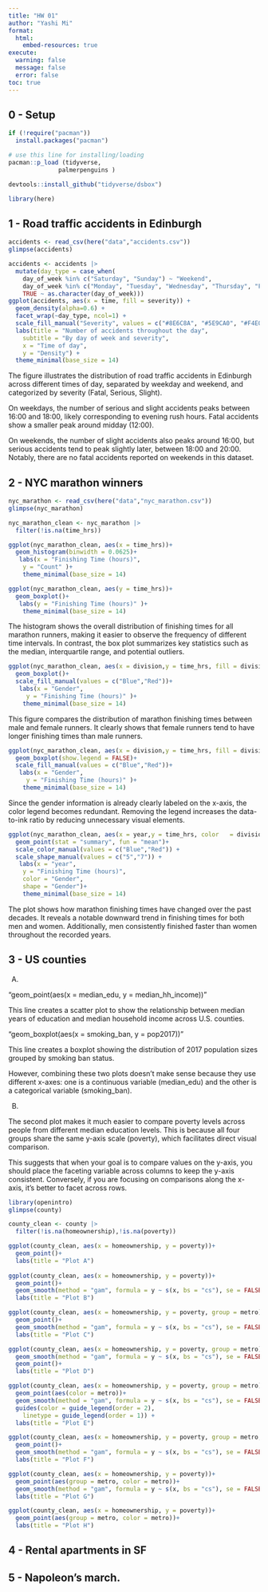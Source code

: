 ```yaml
---
title: "HW 01"
author: "Yashi Mi"
format: 
  html:
    embed-resources: true
execute: 
  warning: false
  message: false
  error: false
toc: true
---
```


## 0 - Setup

```r
if (!require("pacman")) 
  install.packages("pacman")

# use this line for installing/loading
pacman::p_load (tidyverse,
              palmerpenguins )

devtools::install_github("tidyverse/dsbox")

library(here)
```

## 1 - Road traffic accidents in Edinburgh

```r
accidents <- read_csv(here("data","accidents.csv"))
glimpse(accidents)
```

```r
accidents <- accidents |>
  mutate(day_type = case_when(
    day_of_week %in% c("Saturday", "Sunday") ~ "Weekend",
    day_of_week %in% c("Monday", "Tuesday", "Wednesday", "Thursday", "Friday") ~ "Weekday",
    TRUE ~ as.character(day_of_week)))
ggplot(accidents, aes(x = time, fill = severity)) +
  geom_density(alpha=0.6) +
  facet_wrap(~day_type, ncol=1) +
  scale_fill_manual("Severity", values = c("#8E6C8A", "#5E9CA0", "#F4E04D")) +
  labs(title = "Number of accidents throughout the day",
    subtitle = "By day of week and severity",
    x = "Time of day",
    y = "Density") +
  theme_minimal(base_size = 14)
```

::: callout-note
The figure illustrates the distribution of road traffic accidents in Edinburgh across different times of day, separated by weekday and weekend, and categorized by severity (Fatal, Serious, Slight).

On weekdays, the number of serious and slight accidents peaks between 16:00 and 18:00, likely corresponding to evening rush hours. Fatal accidents show a smaller peak around midday (12:00).

On weekends, the number of slight accidents also peaks around 16:00, but serious accidents tend to peak slightly later, between 18:00 and 20:00. Notably, there are no fatal accidents reported on weekends in this dataset.
:::

## 2 - NYC marathon winners

```r
nyc_marathon <- read_csv(here("data","nyc_marathon.csv"))
glimpse(nyc_marathon)
```

```r
nyc_marathon_clean <- nyc_marathon |>
  filter(!is.na(time_hrs))

ggplot(nyc_marathon_clean, aes(x = time_hrs))+
  geom_histogram(binwidth = 0.0625)+
   labs(x = "Finishing Time (hours)",
    y = "Count" )+
    theme_minimal(base_size = 14)

ggplot(nyc_marathon_clean, aes(y = time_hrs))+
  geom_boxplot()+
   labs(y = "Finishing Time (hours)" )+
    theme_minimal(base_size = 14)

```

::: callout-note
The histogram shows the overall distribution of finishing times for all marathon runners, making it easier to observe the frequency of different time intervals. In contrast, the box plot summarizes key statistics such as the median, interquartile range, and potential outliers.
:::

```r
ggplot(nyc_marathon_clean, aes(x = division,y = time_hrs, fill = division))+
  geom_boxplot()+
  scale_fill_manual(values = c("Blue","Red"))+
   labs(x = "Gender",
     y = "Finishing Time (hours)" )+
    theme_minimal(base_size = 14)
```

::: callout-note
This figure compares the distribution of marathon finishing times between male and female runners. It clearly shows that female runners tend to have longer finishing times than male runners.
:::

```r
ggplot(nyc_marathon_clean, aes(x = division,y = time_hrs, fill = division))+
  geom_boxplot(show.legend = FALSE)+
  scale_fill_manual(values = c("Blue","Red"))+
   labs(x = "Gender",
     y = "Finishing Time (hours)" )+
    theme_minimal(base_size = 14)
```

::: callout-note
Since the gender information is already clearly labeled on the x-axis, the color legend becomes redundant. Removing the legend increases the data-to-ink ratio by reducing unnecessary visual elements.
:::

```r
ggplot(nyc_marathon_clean, aes(x = year,y = time_hrs, color   = division,shap = division))+
  geom_point(stat = "summary", fun = "mean")+
  scale_color_manual(values = c("Blue","Red")) +
  scale_shape_manual(values = c("5","7")) +
   labs(x = "year",
    y = "Finishing Time (hours)",
    color = "Gender",
    shape = "Gender")+
    theme_minimal(base_size = 14)
```

::: callout-note
The plot shows how marathon finishing times have changed over the past decades. It reveals a notable downward trend in finishing times for both men and women. Additionally, men consistently finished faster than women throughout the recorded years.
:::

## 3 - US counties

::: callout-note
A.

“geom_point(aes(x = median_edu, y = median_hh_income))”

This line creates a scatter plot to show the relationship between median years of education and median household income across U.S. counties.

“geom_boxplot(aes(x = smoking_ban, y = pop2017))”

This line creates a boxplot showing the distribution of 2017 population sizes grouped by smoking ban status.

However, combining these two plots doesn't make sense because they use different x-axes: one is a continuous variable (median_edu) and the other is a categorical variable (smoking_ban).
:::

::: callout-note
B.

The second plot makes it much easier to compare poverty levels across people from different median education levels. This is because all four groups share the same y-axis scale (poverty), which facilitates direct visual comparison.

This suggests that when your goal is to compare values on the y-axis, you should place the faceting variable across columns to keep the y-axis consistent. Conversely, if you are focusing on comparisons along the x-axis, it's better to facet across rows.
:::

```r
library(openintro)
glimpse(county)  
```

```r
county_clean <- county |>
  filter(!is.na(homeownership),!is.na(poverty))

ggplot(county_clean, aes(x = homeownership, y = poverty))+
  geom_point()+
  labs(title = "Plot A") 
  
ggplot(county_clean, aes(x = homeownership, y = poverty))+
  geom_point()+
  geom_smooth(method = "gam", formula = y ~ s(x, bs = "cs"), se = FALSE, color = "Blue")+
  labs(title = "Plot B") 

ggplot(county_clean, aes(x = homeownership, y = poverty, group = metro))+
  geom_point()+
  geom_smooth(method = "gam", formula = y ~ s(x, bs = "cs"), se = FALSE, color = "Green")+
  labs(title = "Plot C") 

ggplot(county_clean, aes(x = homeownership, y = poverty, group = metro))+
  geom_smooth(method = "gam", formula = y ~ s(x, bs = "cs"), se = FALSE, color = "Blue")+
  geom_point()+
  labs(title = "Plot D") 

ggplot(county_clean, aes(x = homeownership, y = poverty, group = metro))+
  geom_point(aes(color = metro))+
  geom_smooth(method = "gam", formula = y ~ s(x, bs = "cs"), se = FALSE, color = "Blue", aes(linetype = metro))+
  guides(color = guide_legend(order = 2),    
    linetype = guide_legend(order = 1)) +
  labs(title = "Plot E") 

ggplot(county_clean, aes(x = homeownership, y = poverty, group = metro, color =   metro))+
  geom_point()+
  geom_smooth(method = "gam", formula = y ~ s(x, bs = "cs"), se = FALSE, )+
  labs(title = "Plot F") 

ggplot(county_clean, aes(x = homeownership, y = poverty))+
  geom_point(aes(group = metro, color = metro))+
  geom_smooth(method = "gam", formula = y ~ s(x, bs = "cs"), se = FALSE, color = "Blue")+
  labs(title = "Plot G") 

ggplot(county_clean, aes(x = homeownership, y = poverty))+
  geom_point(aes(group = metro, color = metro))+
  labs(title = "Plot H") 

```

## 4 - Rental apartments in SF

## 5 - Napoleon’s march.
